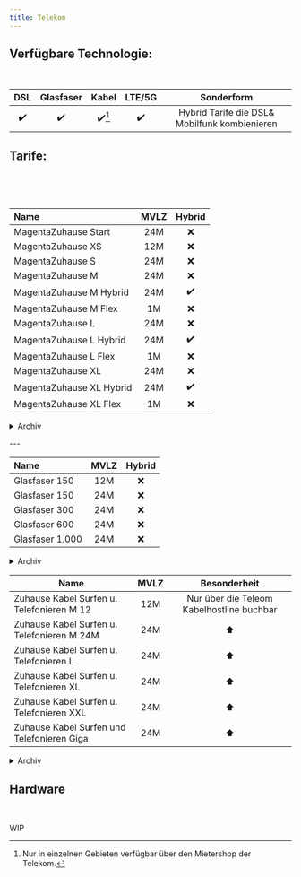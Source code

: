 ```yaml
---
title: Telekom
---
```



## Verfügbare Technologie:
&nbsp;


|        DSL         |     Glasfaser      |         Kabel          |       LTE/5G       |                  Sonderform                   |
| :----------------: | :----------------: | :--------------------: | :----------------: | :-------------------------------------------: |
| :heavy_check_mark: | :heavy_check_mark: | :heavy_check_mark:[^1] | :heavy_check_mark: | Hybrid Tarife die DSL& Mobilfunk kombienieren |

[^1]: Nur in einzelnen Gebieten verfügbar über den Mietershop der Telekom.

## Tarife:
&nbsp;
<Tabs>
<TabItem label="DSL inkl. Hybrid">
<p id="anchor">&nbsp;</p>

| Name                     | MVLZ |       Hybrid       |
| :----------------------- | :--: | :----------------: |
| MagentaZuhause Start     | 24M  |        :x:         |
| MagentaZuhause XS        | 12M  |        :x:         |
| MagentaZuhause S         | 24M  |        :x:         |
| MagentaZuhause M         | 24M  |        :x:         |
| MagentaZuhause M Hybrid  | 24M  | :heavy_check_mark: |
| MagentaZuhause M Flex    |  1M  |        :x:         |
| MagentaZuhause L         | 24M  |        :x:         |
| MagentaZuhause L Hybrid  | 24M  | :heavy_check_mark: |
| MagentaZuhause L Flex    |  1M  |        :x:         |
| MagentaZuhause XL        | 24M  |        :x:         |
| MagentaZuhause XL Hybrid | 24M  | :heavy_check_mark: |
| MagentaZuhause XL Flex   |  1M  |        :x:         |

<details>
<summary>Archiv</summary>
  
Name  | MVLZ | Hybrid |
 ------------ | :-----------: | :-----------: |
      |  |  |
 
</details>
</TabItem>
<TabItem label="Glasfaser" id="anchor">
<p id="anchor2">---</p>

| Name            | MVLZ | Hybrid |
| :-------------- | :--: | :----: |
| Glasfaser 150   | 12M  |  :x:   |
| Glasfaser 150   | 24M  |  :x:   |
| Glasfaser 300   | 24M  |  :x:   |
| Glasfaser 600   | 24M  |  :x:   |
| Glasfaser 1.000 | 24M  |  :x:   |

<details>
<summary>Archiv</summary>
  
Name  | MVLZ | Hybrid |
 ------------ | :-----------: | :-----------: |
      |  |  |
 
</details>
</TabItem>
<TabItem label="Kabel">

| Name                                       | MVLZ |               Besonderheit                |
| ------------------------------------------ | :--: | :---------------------------------------: |
| Zuhause Kabel Surfen u. Telefonieren M 12  | 12M  | Nur über die Teleom Kabelhostline buchbar |
| Zuhause Kabel Surfen u. Telefonieren M 24M | 24M  |                :arrow_up:                 |
| Zuhause Kabel Surfen u. Telefonieren L     | 24M  |                :arrow_up:                 |
| Zuhause Kabel Surfen u. Telefonieren XL    | 24M  |                :arrow_up:                 |
| Zuhause Kabel Surfen u. Telefonieren XXL   | 24M  |                :arrow_up:                 |
| Zuhause Kabel Surfen und Telefonieren Giga | 24M  |                :arrow_up:                 |

<details>
<summary>Archiv</summary>
  
Name  | MVLZ | Hybrid |
 ------------ | :-----------: | :-----------: |
    |  |  |
 
</details>
</TabItem>
</Tabs>

## Hardware
&nbsp;

<Aside type="caution" title=" ">
  WIP
</Aside>

<style></style>
